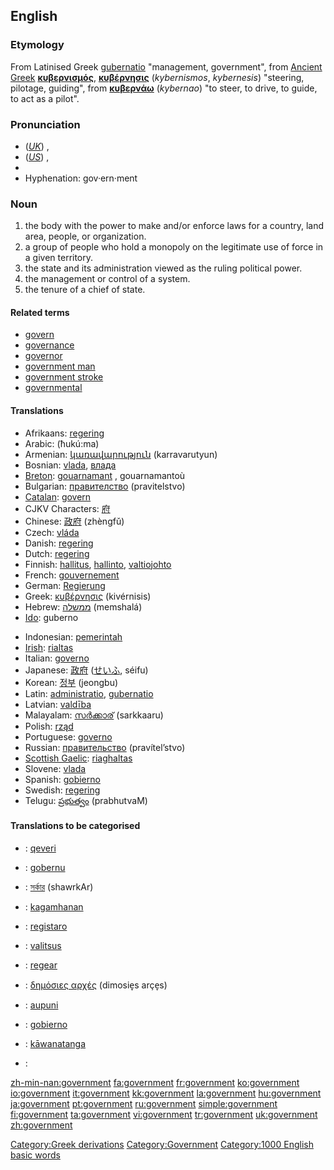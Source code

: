 ==English==

{{rank|according|walked|office|600|government|particular|charge|church}}
===Etymology===
[[Category:Greek derivations]]
From Latinised Greek [[gubernatio]] "management, government", from [[Ancient Greek]] '''[[κυβερνισμός]]''', '''[[κυβέρνησις]]''' (''kybernismos'', ''kybernesis'') "steering, pilotage, guiding", from '''[[κυβερνάω]]''' (''kybernao'') "to steer, to drive, to guide, to act as a pilot".

===Pronunciation===
*(''[[Received Pronunciation|UK]]'') {{IPA|/ˈgʌvənmənt/}}, {{SAMPA|/"gVv@nm@nt/}}
*(''[[General American|US]]'') {{IPA|/ˈɡʌvɚnmənt/}}, {{SAMPA|/"gVv@`nm@nt/}}
*{{audio|en-us-government.ogg|Audio (US)}}
*Hyphenation: gov·ern·ment

===Noun===
{{en-noun}}

# the body with the power to make and/or enforce laws for a country, land area, people, or organization.
# a group of people who hold a monopoly on the legitimate use of force in a given territory.
# the state and its administration viewed as the ruling political power.
# the management or control of a system.
# the tenure of a chief of state. 


[[Category:Government]]

====Related terms====
*[[govern]]
*[[governance]]
*[[governor]]
*[[government man]]
*[[government stroke]]
*[[governmental]]

====Translations====
{{top}}
*Afrikaans: [[regering]]
*Arabic: {{ARchar|[[حكومة]]}} (ħukú:ma) {{f}}
*Armenian: [[կառավարություն]] (karravarutyun)
*Bosnian: [[vlada]], [[влада]] {{f}}
*[[Breton]]: [[gouarnamant]] {{m}}, gouarnamantoù {{p}}
*Bulgarian: [[правителство]] (pravitelstvo) {{n}}
*[[Catalan]]: [[govern]] {{m}}
*CJKV Characters: [[府]]
*Chinese: [[政府]] (zhèngfǔ) 
*Czech: [[vláda]] {{f}}
*Danish: [[regering]] {{c}}
*Dutch: [[regering]]
*Finnish: [[hallitus]], [[hallinto]], [[valtiojohto]]
*French: [[gouvernement]] {{m}}
*German: [[Regierung]] {{f}}
*Greek: [[κυβέρνησις]] (kivérnisis) {{f}}
*Hebrew: [[ממשלה]] (memshalá) {{f}}
*[[Ido]]: guberno
{{mid}}
*Indonesian: [[pemerintah]]
*[[Irish]]: [[rialtas]]
*Italian: [[governo]] {{m}}
*Japanese: [[政府]] ([[せいふ]], séifu)
*Korean: [[정부]] (jeongbu)
*Latin: [[administratio]], [[gubernatio]] {{f}}
*Latvian: [[valdība]] {{f}}
*Malayalam: [[സര്‍ക്കാര്]] (sarkkaaru)
*Polish: [[rząd]] {{m}}
*Portuguese: [[governo]] {{m}}
*Russian: [[правительство]] (pravítel’stvo) {{n}}
*[[Scottish Gaelic]]: [[riaghaltas]]
*Slovene: [[vlada]] {{f}}
*Spanish: [[gobierno]] {{m}}
*Swedish: [[regering]]
*Telugu: [[ప్రభుత్వం]] (prabhutvaM)
{{bottom}}

====Translations to be categorised====
{{checktrans}}

*{{ttbc|Albanian}}: [[qeveri]]
*{{ttbc|Basque}}: [[gobernu]]
*{{ttbc|Bengali}}: [[সর্কার]] (shawrkAr)
*{{ttbc|Cebuano}}: [[kagamhanan]]
*{{ttbc|Esperanto}}: [[registaro]]
*{{ttbc|Estonian}}: [[valitsus]]
*{{ttbc|Frisian}}: [[regear]]
*{{ttbc|Greek}}: [[δημόσιες αρχές]] (dimosie̞s arçe̞s)
*{{ttbc|Hawaiian}}: [[aupuni]]
*{{ttbc|Ilongo}}: [[gobierno]]
*{{ttbc|Maori}}: [[kāwanatanga]]
*{{ttbc|Persian}}: {{FAchar|[[عقل اختيار]]}}

[[Category:1000 English basic words]]

[[zh-min-nan:government]]
[[fa:government]]
[[fr:government]]
[[ko:government]]
[[io:government]]
[[it:government]]
[[kk:government]]
[[la:government]]
[[hu:government]]
[[ja:government]]
[[pt:government]]
[[ru:government]]
[[simple:government]]
[[fi:government]]
[[ta:government]]
[[vi:government]]
[[tr:government]]
[[uk:government]]
[[zh:government]]